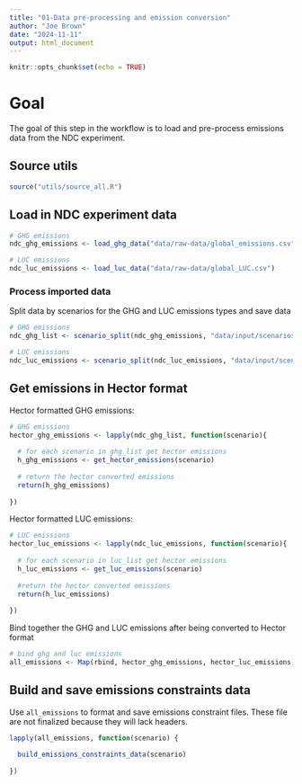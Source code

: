 ```yaml
---
title: "01-Data pre-processing and emission conversion"
author: "Joe Brown"
date: "2024-11-11"
output: html_document
---
```


```r
knitr::opts_chunk$set(echo = TRUE)
```

# Goal

The goal of this step in the workflow is to load and pre-process emissions data from the NDC experiment.

## Source utils 

```r
source("utils/source_all.R")

```

## Load in NDC experiment data 

```r
# GHG emissions
ndc_ghg_emissions <- load_ghg_data("data/raw-data/global_emissions.csv")

# LUC emissions 
ndc_luc_emissions <- load_luc_data("data/raw-data/global_LUC.csv")

```

### Process imported data

Split data by scenarios for the GHG and LUC emissions types and save data 

```r
# GHG emissions
ndc_ghg_list <- scenario_split(ndc_ghg_emissions, "data/input/scenarios_ghg")

# LUC emissions
ndc_luc_emissions <- scenario_split(ndc_luc_emissions, "data/input/scenarios_luc")

```

## Get emissions in Hector format

Hector formatted GHG emissions:

```r

# GHG emissions
hector_ghg_emissions <- lapply(ndc_ghg_list, function(scenario){
  
  # for each scenario in ghg_list get hector emissions
  h_ghg_emissions <- get_hector_emissions(scenario)
  
  # return the hector converted emissions
  return(h_ghg_emissions)
  
}) 

```

Hector formatted LUC emissions:

```r
# LUC emissions
hector_luc_emissions <- lapply(ndc_luc_emissions, function(scenario){
  
  # for each scenario in luc_list get hector emissions
  h_luc_emissions <- get_luc_emissions(scenario)
  
  #return the hector converted emissions
  return(h_luc_emissions)
  
})
```

Bind together the GHG and LUC emissions after being converted to Hector format

```r
# bind ghg and luc emissions
all_emissions <- Map(rbind, hector_ghg_emissions, hector_luc_emissions)

```

## Build and save emissions constraints data 

Use `all_emissions` to format and save emissions constraint files. These file are not finalized because they will lack headers. 

```r

lapply(all_emissions, function(scenario) {
  
  build_emissions_constraints_data(scenario)
  
})

```

